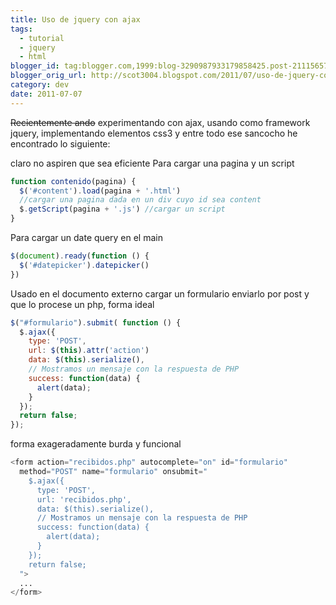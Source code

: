 ```yaml
---
title: Uso de jquery con ajax
tags:
  - tutorial
  - jquery
  - html
blogger_id: tag:blogger.com,1999:blog-3290987933179858425.post-2111565777799621636
blogger_orig_url: http://scot3004.blogspot.com/2011/07/uso-de-jquery-con-ajax.html
category: dev
date: 2011-07-07
---
```


~~Recientemente ando~~ experimentando con ajax, usando como framework jquery, implementando elementos css3 y entre todo ese sancocho he encontrado lo siguiente:

claro no aspiren que sea eficiente
Para cargar una pagina y un script

```javascript
function contenido(pagina) {
  $('#content').load(pagina + '.html')
  //cargar una pagina dada en un div cuyo id sea content
  $.getScript(pagina + '.js') //cargar un script
}
```

Para cargar un date query en el main

```javascript
$(document).ready(function () {
  $('#datepicker').datepicker()
})
```

Usado en el documento externo
cargar un formulario enviarlo por post y que lo procese un php, forma ideal

```javascript
$("#formulario").submit( function () {
  $.ajax({
    type: 'POST',
    url: $(this).attr('action')
    data: $(this).serialize(),
    // Mostramos un mensaje con la respuesta de PHP
    success: function(data) {
      alert(data);
    }
  });
  return false;
});
```

forma exageradamente burda y funcional

```php
<form action="recibidos.php" autocomplete="on" id="formulario"
  method="POST" name="formulario" onsubmit="
    $.ajax({
      type: 'POST',
      url: 'recibidos.php',
      data: $(this).serialize(),
      // Mostramos un mensaje con la respuesta de PHP
      success: function(data) {
        alert(data);
      }
    });
    return false;
  ">
  ...
</form>
```
